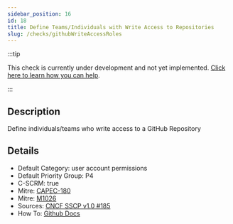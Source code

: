 ```yaml
---
sidebar_position: 16
id: 18
title: Define Teams/Individuals with Write Access to Repositories
slug: /checks/githubWriteAccessRoles
---
```


<!-- BANNER:START -->
:::tip

This check is currently under development and not yet implemented. [Click here to learn how you can help](/contribute).

:::
<!-- BANNER:END -->

<!-- DESCRIPTION:START -->
## Description
Define individuals/teams who write access to a GitHub Repository
<!-- DESCRIPTION:END -->

<!-- DETAILS:START -->
## Details
- Default Category: user account permissions
- Default Priority Group: P4
- C-SCRM: true
- Mitre: [CAPEC-180](https://capec.mitre.org/data/definitions/180.html)
- Mitre: [M1026](https://attack.mitre.org/mitigations/M1026/)
- Sources: [CNCF SSCP v1.0 #185](https://github.com/cncf/tag-security/blob/main/supply-chain-security/supply-chain-security-paper/sscsp.md#define-individualsteams-that-are-responsible-for-code-in-a-repository-and-associated-coding-conventions)
- How To: [Github Docs](https://docs.github.com/en/organizations/managing-user-access-to-your-organizations-repositories/managing-repository-roles/repository-roles-for-an-organization)

<!-- DETAILS:END -->
